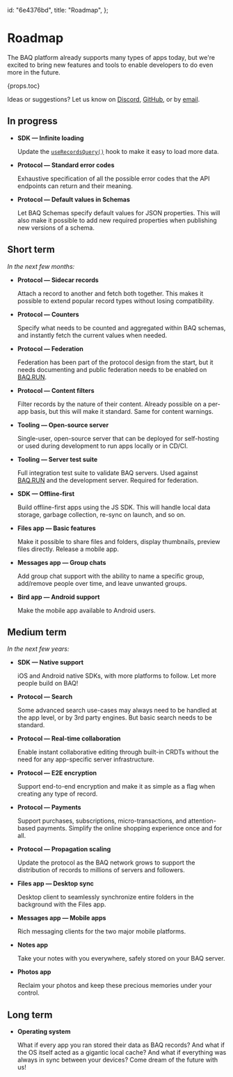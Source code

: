   id: "6e4376bd",
  title: "Roadmap",
};

# Roadmap

The BAQ platform already supports many types of apps today, but we're excited to bring new features and tools to enable developers to do even more in the future.

{props.toc}

Ideas or suggestions? Let us know on [Discord](https://discord.gg/jg9wMG9s83), [GitHub](https://github.com/baqhub/baq), or by [email](mailto:hello@baq.dev).

## In progress

- **SDK — Infinite loading**

  Update the [`useRecordsQuery()`](fb201974) hook to make it easy to load more data.

- **Protocol — Standard error codes**

  Exhaustive specification of all the possible error codes that the API endpoints can return and their meaning.

- **Protocol — Default values in Schemas**

  Let BAQ Schemas specify default values for JSON properties. This will also make it possible to add new required properties when publishing new versions of a schema.

## Short term

_In the next few months:_

- **Protocol — Sidecar records**

  Attach a record to another and fetch both together. This makes it possible to extend popular record types without losing compatibility.

- **Protocol — Counters**

  Specify what needs to be counted and aggregated within BAQ schemas, and instantly fetch the current values when needed.

- **Protocol — Federation**

  Federation has been part of the protocol design from the start, but it needs documenting and public federation needs to be enabled on [BAQ.RUN](https://baq.run).

- **Protocol — Content filters**

  Filter records by the nature of their content. Already possible on a per-app basis, but this will make it standard. Same for content warnings.

- **Tooling — Open-source server**

  Single-user, open-source server that can be deployed for self-hosting or used during development to run apps locally or in CD/CI.

- **Tooling — Server test suite**

  Full integration test suite to validate BAQ servers. Used against [BAQ.RUN](https://baq.run) and the development server. Required for federation.

- **SDK — Offline-first**

  Build offline-first apps using the JS SDK. This will handle local data storage, garbage collection, re-sync on launch, and so on.

- **Files app — Basic features**

  Make it possible to share files and folders, display thumbnails, preview files directly. Release a mobile app.

- **Messages app — Group chats**

  Add group chat support with the ability to name a specific group, add/remove people over time, and leave unwanted groups.

- **Bird app — Android support**

  Make the mobile app available to Android users.

## Medium term

_In the next few years:_

- **SDK — Native support**

  iOS and Android native SDKs, with more platforms to follow. Let more people build on BAQ!

- **Protocol — Search**

  Some advanced search use-cases may always need to be handled at the app level, or by 3rd party engines. But basic search needs to be standard.

- **Protocol — Real-time collaboration**

  Enable instant collaborative editing through built-in CRDTs without the need for any app-specific server infrastructure.

- **Protocol — E2E encryption**

  Support end-to-end encryption and make it as simple as a flag when creating any type of record.

- **Protocol — Payments**

  Support purchases, subscriptions, micro-transactions, and attention-based payments. Simplify the online shopping experience once and for all.

- **Protocol — Propagation scaling**

  Update the protocol as the BAQ network grows to support the distribution of records to millions of servers and followers.

- **Files app — Desktop sync**

  Desktop client to seamlessly synchronize entire folders in the background with the Files app.

- **Messages app — Mobile apps**

  Rich messaging clients for the two major mobile platforms.

- **Notes app**

  Take your notes with you everywhere, safely stored on your BAQ server.

- **Photos app**

  Reclaim your photos and keep these precious memories under your control.

## Long term

- **Operating system**

  What if every app you ran stored their data as BAQ records? And what if the OS itself acted as a gigantic local cache? And what if everything was always in sync between your devices? Come dream of the future with us!
